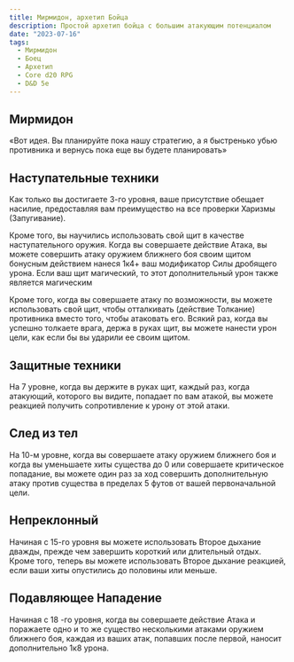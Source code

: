 ```yaml
---
title: Мирмидон, архетип Бойца
description: Простой архетип бойца с большим атакующим потенциалом
date: "2023-07-16"
tags:
  - Мирмидон
  - Боец
  - Архетип
  - Core d20 RPG
  - D&D 5e
---
```


## Мирмидон

«Вот идея. Вы планируйте пока нашу стратегию, а я быстренько убью противника и вернусь пока еще вы будете планировать»

## Наступательные техники

Как только вы достигаете 3-го уровня, ваше присутствие обещает насилие, предоставляя вам преимущество на все проверки Харизмы (Запугивание).

Кроме того, вы научились использовать свой щит в качестве наступательного оружия. Когда вы совершаете действие Атака, вы можете совершить атаку оружием ближнего боя своим щитом бонусным действием нанеся 1к4+ ваш модификатор Силы дробящего урона. Если ваш щит магический, то этот дополнительный урон также является магическим

Кроме того, когда вы совершаете атаку по возможности, вы можете использовать свой щит, чтобы отталкивать (действие Толкание) противника вместо того, чтобы атаковать его. Всякий раз, когда вы успешно толкаете врага, держа в руках щит, вы можете нанести урон цели, как если бы вы ударили ее своим щитом.

## Защитные техники

На 7 уровне, когда вы держите в руках щит, каждый раз, когда атакующий, которого вы видите, попадает по вам атакой, вы можете реакцией получить сопротивление к урону от этой атаки.

## След из тел

На 10-м уровне, когда вы совершаете атаку оружием ближнего боя и когда вы уменьшаете хиты существа до 0 или совершаете критическое попадание, вы можете один раз за ход совершить дополнительную атаку против существа в пределах 5 футов от вашей первоначальной цели.

## Непреклонный

Начиная с 15-го уровня вы можете использовать Второе дыхание дважды, прежде чем завершить короткий или длительный отдых. Кроме того, теперь вы можете использовать Второе дыхание реакцией, если ваши хиты опустились до половины или меньше.

## Подавляющее Нападение

Начиная с 18 -го уровня, когда вы совершаете действие Атака и поражаете одно и то же существо несколькими атаками оружием ближнего боя, каждая из ваших атак, попавших после первой, наносит дополнительно 1к8 урона.
